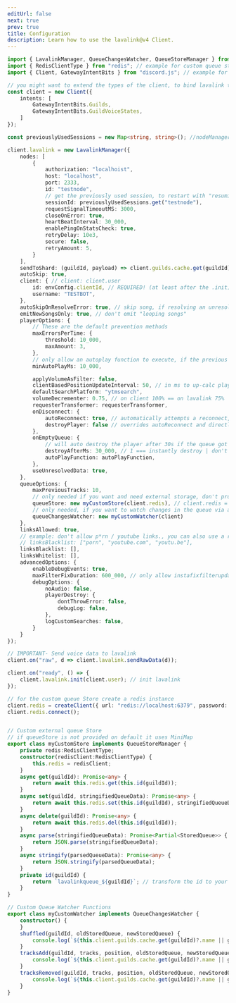 ```yaml
---
editUrl: false
next: true
prev: true
title: Configuration
description: Learn how to use the lavalink@v4 Client.
---
```



```ts
import { LavalinkManager, QueueChangesWatcher, QueueStoreManager } from "lavalink-client";
import { RedisClientType } from "redis"; // example for custom queue store
import { Client, GatewayIntentBits } from "discord.js"; // example for a discord bot

// you might want to extend the types of the client, to bind lavalink to it.
const client = new Client({
    intents: [
        GatewayIntentBits.Guilds,
        GatewayIntentBits.GuildVoiceStates,
    ]
});

const previouslyUsedSessions = new Map<string, string>(); //nodeManager.on("connect", node => previouslyUsedSessions.set(node.id, node.sessionId))

client.lavalink = new LavalinkManager({
    nodes: [
        {
            authorization: "localhoist",
            host: "localhost",
            port: 2333,
            id: "testnode",
            // get the previously used session, to restart with "resuming" enabled
            sessionId: previouslyUsedSessions.get("testnode"),
            requestSignalTimeoutMS: 3000,
            closeOnError: true,
            heartBeatInterval: 30_000,
            enablePingOnStatsCheck: true,
            retryDelay: 10e3,
            secure: false,
            retryAmount: 5,
        }
    ],
    sendToShard: (guildId, payload) => client.guilds.cache.get(guildId)?.shard?.send(payload),
    autoSkip: true,
    client: { // client: client.user
        id: envConfig.clientId, // REQUIRED! (at least after the .init)
        username: "TESTBOT",
    },
    autoSkipOnResolveError: true, // skip song, if resolving an unresolved song fails
    emitNewSongsOnly: true, // don't emit "looping songs"
    playerOptions: {
        // These are the default prevention methods
        maxErrorsPerTime: {
            threshold: 10_000,
            maxAmount: 3,
        },
        // only allow an autoplay function to execute, if the previous function was longer ago than this number.
        minAutoPlayMs: 10_000,

        applyVolumeAsFilter: false,
        clientBasedPositionUpdateInterval: 50, // in ms to up-calc player.position
        defaultSearchPlatform: "ytmsearch",
        volumeDecrementer: 0.75, // on client 100% == on lavalink 75%
        requesterTransformer: requesterTransformer,
        onDisconnect: {
            autoReconnect: true, // automatically attempts a reconnect, if the bot disconnects from the voice channel, if it fails, it get's destroyed
            destroyPlayer: false // overrides autoReconnect and directly destroys the player if the bot disconnects from the vc
        },
        onEmptyQueue: {
            // will auto destroy the player after 30s if the queue got empty and autoplay function does not add smt to the queue
            destroyAfterMs: 30_000, // 1 === instantly destroy | don't provide the option, to don't destroy the player
            autoPlayFunction: autoPlayFunction,
        },
        useUnresolvedData: true,
    },
    queueOptions: {
        maxPreviousTracks: 10,
        // only needed if you want and need external storage, don't provide if you don't need to
        queueStore: new myCustomStore(client.redis), // client.redis = new redis()
        // only needed, if you want to watch changes in the queue via a custom class,
        queueChangesWatcher: new myCustomWatcher(client)
    },
    linksAllowed: true,
    // example: don't allow p*rn / youtube links., you can also use a regex pattern if you want.
    // linksBlacklist: ["porn", "youtube.com", "youtu.be"],
    linksBlacklist: [],
    linksWhitelist: [],
    advancedOptions: {
        enableDebugEvents: true,
        maxFilterFixDuration: 600_000, // only allow instafixfilterupdate for tracks sub 10mins
        debugOptions: {
            noAudio: false,
            playerDestroy: {
                dontThrowError: false,
                debugLog: false,
            },
            logCustomSearches: false,
        }
    }
});

// IMPORTANT- Send voice data to lavalink
client.on("raw", d => client.lavalink.sendRawData(d));

client.on("ready", () => {
    client.lavalink.init(client.user); // init lavalink
});

// for the custom queue Store create a redis instance
client.redis = createClient({ url: "redis://localhost:6379", password: "securepass" });
client.redis.connect();


// Custom external queue Store
// if queueStore is not provided on default it uses MiniMap
export class myCustomStore implements QueueStoreManager {
    private redis:RedisClientType;
    constructor(redisClient:RedisClientType) {
        this.redis = redisClient;
    }
    async get(guildId): Promise<any> {
        return await this.redis.get(this.id(guildId));
    }
    async set(guildId, stringifiedQueueData): Promise<any> {
        return await this.redis.set(this.id(guildId), stringifiedQueueData);
    }
    async delete(guildId): Promise<any> {
        return await this.redis.del(this.id(guildId));
    }
    async parse(stringifiedQueueData): Promise<Partial<StoredQueue>> {
        return JSON.parse(stringifiedQueueData);
    }
    async stringify(parsedQueueData): Promise<any> {
        return JSON.stringify(parsedQueueData);
    }
    private id(guildId) {
        return `lavalinkqueue_${guildId}`; // transform the id to your belikings
    }
}

// Custom Queue Watcher Functions
export class myCustomWatcher implements QueueChangesWatcher {
    constructor() {
    }
    shuffled(guildId, oldStoredQueue, newStoredQueue) {
        console.log(`${this.client.guilds.cache.get(guildId)?.name || guildId}: Queue got shuffled`)
    }
    tracksAdd(guildId, tracks, position, oldStoredQueue, newStoredQueue) {
        console.log(`${this.client.guilds.cache.get(guildId)?.name || guildId}: ${tracks.length} Tracks got added into the Queue at position #${position}`);
    }
    tracksRemoved(guildId, tracks, position, oldStoredQueue, newStoredQueue) {
        console.log(`${this.client.guilds.cache.get(guildId)?.name || guildId}: ${tracks.length} Tracks got removed from the Queue at position #${position}`);
    }
}
```
